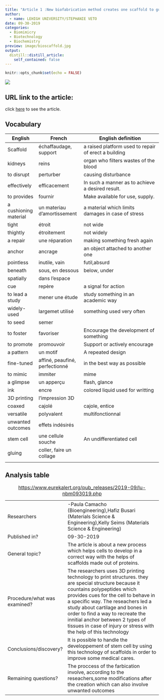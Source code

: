 ```yaml
---
title: "Article 1 :New biofabrication method creates one scaffold to guide regeneration of multiple tissues"
author: 
  - name: LEHIGH UNIVERSITY/STEPHANIE VETO 
date: 09-30-2019
categories:
  - Biomimicry
  - Biotechnology
  - Biochemistry
preview: image/bioscaffold.jpg
output:
  distill::distill_article:
    self_contained: false
---
```


```r
knitr::opts_chunk$set(echo = FALSE)
```


![](image/bioscaffold.jpg)

## URL link to the article:
click [here](https://www.eurekalert.org/pub_releases/2019-09/lu-nbm093019.php) to see the article.

## Vocabulary

| English               | French                         | English definition                                   |
| --------------------- | ------------------------------ | ---------------------------------------------------- |
| Scaffold              | échaffaudage, support          | a raised platform used to repair of erect a building |
| kidneys               | reins                          | organ who filters wastes of the blood                |
| to disrupt            | perturber                      | causing disturbance                                  |
| effectively           | efficacement                   | In such a manner as to achieve a desired result.     |
| to provides           | fournir                        |  Make available for use, supply.                     |
| a cushioning material | un materiau d'amortissement    | a material which limits damages in case of stress    |
| tight                 | étroit                         | not wide                                             |
| thightly              | étroitement                    | not widely                                           |
| a repair              | une réparation                 | making something fresh again                         |
| anchor                | ancrage                        | an object attached to another one                    |
| pointless             | inutile, vain                  | futil,absurd                                         |
| beneath               | sous, en dessous               | below, under                                         |
| spatially             | dans l'espace                  |                                                      |
| cue                   | repère                         | a signal for action                                  |
| to lead a study       | mener une étude                | study something in an academic way                   |
| widely-used           | largemet utilisé               | something used very often                            |
| to seed               | semer                          |                                                      |
| to foster             | favoriser                      | Encourage the development of something               |
| to promote            | promouvoir                     | Support or actively encourage                        |
| a pattern             | un motif                       | A repeated design                                    |
| fine-tuned            | affiné, peaufiné, perfectionné | in the best way as possible                          |
| to mimic              | immiter                        | mime                                                 |
| a glimpse             | un apperçu                     | flash, glance                                        |
| ink                   | encre                          | colored liquid used for writting                     |
| 3D printing           | l'impression 3D                |                                                      |
| coaxed                | cajolé                         | cajole, entice                                       |
| versatile             | polyvalent                     | multifonctionnal                                     |
| unwanted outcomes     | effets indésirés               |                                                      |
| stem cell             | une cellule souche             | An undifferentiated cell                             |
| gluing                | coller, faire un collage       |                                                      |
|                       |                                |                                                      |

## Analysis table 

|                              |                                                                     |
| ---------------------------- | ------------------------------------------------------------------- |
| Researchers                  | -Paula Camacho (Bioengineering),Hafiz Busari (Materials Science & Engineering),Kelly Seims (Materials Science & Engineering)                        |
| Published in?                | 09-30-2019                                                       |
| General topic?               | The article is about a new process which helps cells to develop in a correct way with the helps of scaffolds made out of proteins.                      |
| Procedure/what was examined? | The researchers uses 3D printing technology to print structures. they are special structure because it countains polypeptides which provides cues for the cell to behave in a specific way. The reseachers led a study about cartilage and bones in order to find a way to recreate the innitial anchor between 2 types of tissues in case of injury or stress with the help of this technology|
| Conclusions/discovery?       |  It is possible to handle the developpement of stem cell by using this technology of scaffolds in order to improve some medical cares.     |
| Remaining questions?         | The proccess of the farbication involve, according to the reseachers,some modifications after the creation which can also involve unwanted outcomes |

:
<https://www.eurekalert.org/pub_releases/2019-09/lu-nbm093019.php>
